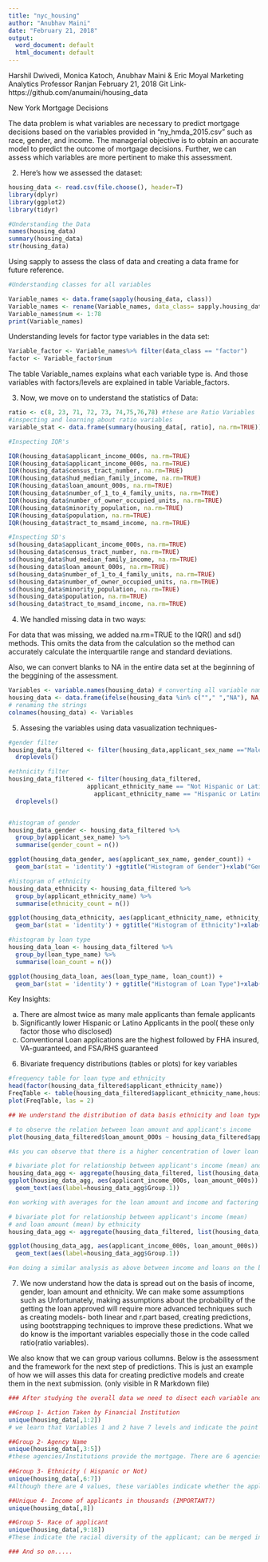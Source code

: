 ```yaml
---
title: "nyc_housing"
author: "Anubhav Maini"
date: "February 21, 2018"
output:
  word_document: default
  html_document: default
---
```

Harshil Dwivedi, Monica Katoch, Anubhav Maini & Eric Moyal 
Marketing Analytics
Professor Ranjan
February 21, 2018
Git Link- https://github.com/anumaini/housing_data

New York Mortgage Decisions 

The data problem is what variables are necessary to predict mortgage decisions based on the variables provided in “ny_hmda_2015.csv” such as race, gender, and income. The managerial objective is to obtain an accurate model to predict the outcome of mortgage decisions. Further, we can assess which variables are more pertinent to make this assessment. 

2. Here's how we assessed the dataset: 


```r
housing_data <- read.csv(file.choose(), header=T)
library(dplyr)
library(ggplot2)
library(tidyr)
```


```r
#Understanding the Data 
names(housing_data)
summary(housing_data)
str(housing_data)
```


Using sapply to assess the class of data and creating a data frame for future reference. 

```r
#Understanding classes for all variables 

Variable_names <- data.frame(sapply(housing_data, class))
Variable_names <- rename(Variable_names, data_class= sapply.housing_data..class.)
Variable_names$num <- 1:78
print(Variable_names)
```

Understanding levels for factor type variables in the data set: 

```r
Variable_factor <- Variable_names%>% filter(data_class == "factor") 
factor <- Variable_factor$num
```

The table Variable_names explains what each variable type is. And those variables with factors/levels are explained in table Variable_factors.    

3. Now, we move on to understand the statistics of Data:

```r
ratio <- c(8, 23, 71, 72, 73, 74,75,76,78) #these are Ratio Variables
#inspecting and learning about ratio variables 
variable_stat <- data.frame(summary(housing_data[, ratio], na.rm=TRUE))

#Inspecting IQR's

IQR(housing_data$applicant_income_000s, na.rm=TRUE)
IQR(housing_data$applicant_income_000s, na.rm=TRUE)
IQR(housing_data$census_tract_number, na.rm=TRUE)
IQR(housing_data$hud_median_family_income, na.rm=TRUE)
IQR(housing_data$loan_amount_000s, na.rm=TRUE)
IQR(housing_data$number_of_1_to_4_family_units, na.rm=TRUE)
IQR(housing_data$number_of_owner_occupied_units, na.rm=TRUE)
IQR(housing_data$minority_population, na.rm=TRUE)
IQR(housing_data$population, na.rm=TRUE)
IQR(housing_data$tract_to_msamd_income, na.rm=TRUE)

#Inspecting SD's
sd(housing_data$applicant_income_000s, na.rm=TRUE)
sd(housing_data$census_tract_number, na.rm=TRUE)
sd(housing_data$hud_median_family_income, na.rm=TRUE)
sd(housing_data$loan_amount_000s, na.rm=TRUE)
sd(housing_data$number_of_1_to_4_family_units, na.rm=TRUE)
sd(housing_data$number_of_owner_occupied_units, na.rm=TRUE)
sd(housing_data$minority_population, na.rm=TRUE)
sd(housing_data$population, na.rm=TRUE)
sd(housing_data$tract_to_msamd_income, na.rm=TRUE)

```

4. We handled missing data in two ways: 

For data that was missing, we added na.rm=TRUE to the IQR() and sd() methods. This omits the data from the calculation so the method can accurately calculate the interquartile range and standard deviations. 

Also, we can convert blanks to NA in the entire data set at the beginning of the beggining of the assessment. 

```r
Variables <- variable.names(housing_data) # converting all variable names to  
housing_data <- data.frame(ifelse(housing_data %in% c(""," ","NA"), NA, housing_data))#Treating blanks and reconverting list to Data Frame 
# renaming the strings
colnames(housing_data) <- Variables  
```

5. Assesing the variables using data vasualization techniques- 

```r
#gender filter
housing_data_filtered <- filter(housing_data,applicant_sex_name =="Male" | applicant_sex_name == "Female") %>% 
  droplevels()

#ethnicity filter
housing_data_filtered <- filter(housing_data_filtered,
                      applicant_ethnicity_name == "Not Hispanic or Latino" | 
                        applicant_ethnicity_name == "Hispanic or Latino") %>% 
  droplevels()


#histogram of gender
housing_data_gender <- housing_data_filtered %>% 
  group_by(applicant_sex_name) %>%
  summarise(gender_count = n()) 

ggplot(housing_data_gender, aes(applicant_sex_name, gender_count)) +
  geom_bar(stat = 'identity') +ggtitle("Histogram of Gender")+xlab("Gender")+ylab("Frequency")

#histogram of ethnicity
housing_data_ethnicity <- housing_data_filtered %>% 
  group_by(applicant_ethnicity_name) %>%
  summarise(ethnicity_count = n()) 

ggplot(housing_data_ethnicity, aes(applicant_ethnicity_name, ethnicity_count))+
  geom_bar(stat = 'identity') + ggtitle("Histogram of Ethnicity")+xlab("Ethnicity")+ylab("Frequency")

#histogram by loan type
housing_data_loan <- housing_data_filtered %>% 
  group_by(loan_type_name) %>%
  summarise(loan_count = n()) 

ggplot(housing_data_loan, aes(loan_type_name, loan_count)) +
  geom_bar(stat = 'identity') + ggtitle("Histogram of Loan Type")+xlab("Loan Type")+ylab("Frequency")

```
Key Insights: 

a) There are almost twice as many male applicants than female applicants 
b) Significantly lower Hispanic or Latino Applicants in the pool( these only factor those who disclosed)
c) Conventional Loan applications are the highest followed by FHA insured, VA-guaranteed, and FSA/RHS guaranteed 

6. Bivariate frequency distributions (tables or plots) for key variables

```r
#frequency table for loan type and ethnicity
head(factor(housing_data_filtered$applicant_ethnicity_name))
FreqTable <- table(housing_data_filtered$applicant_ethnicity_name,housing_data_filtered$loan_type_name)
plot(FreqTable, las = 2)

## We understand the distribution of data basis ethnicity and loan type. Conventional non Hispanic or Latino applicants are the largest in this data set. Other three loan types follow suit as per the bi-variate Frequecy table. 

# to observe the relation between loan amount and applicant's income
plot(housing_data_filtered$loan_amount_000s ~ housing_data_filtered$applicant_income_000s, main="Scatterplot of loan amount and applicant's income",xlab="Income(in thousands)",ylab="Loan Amount(in thousands)")

#As you can observe that there is a higher concentration of lower loan amounts as a factor of lower income. Although there are instances where the loan amounts for the same income are higher/audacious(in the real world), these outliers make a small portion of the data.   

# bivariate plot for relationship between applicant's income (mean) and loan amount (mean) by loan type
housing_data_agg <- aggregate(housing_data_filtered, list(housing_data_filtered$loan_type_name), mean, na.rm=TRUE)
ggplot(housing_data_agg, aes(applicant_income_000s, loan_amount_000s)) + geom_point() +
  geom_text(aes(label=housing_data_agg$Group.1))

#on working with averages for the loan amount and income and factoring the loan type, we notice that conventional loan averages as a factor of mean income and loan are diagnoally dispered in the graph when compared to HS guarenteed. This means that the HS guarenteed applicants have lesser incomes and also apply for lower loan amounts, which in the real word makes sense. We can draw conclusions accordingly for the other two as they lie in between these plots. 

# bivariate plot for relationship between applicant's income (mean) 
# and loan amount (mean) by ethnicity
housing_data_agg <- aggregate(housing_data_filtered, list(housing_data_filtered$applicant_ethnicity_name), mean, na.rm=TRUE)

ggplot(housing_data_agg, aes(applicant_income_000s, loan_amount_000s)) + geom_point() +
  geom_text(aes(label=housing_data_agg$Group.1))

#on doing a similar analysis as above between income and loans on the basis of ethnicity, we learn that those applicants who identify as Hispanic or Latino have lower incomes and apply for high loan amounts. The contrary is observed for those who did not identify with this ethnicity.

```

7. We now understand how the data is spread out on the basis of income, gender, loan amount and ethnicity. We can make some assumptions such as Unfortunately, making assumptions about the probability of the getting the loan approved will require more advanced techniques such as creating models- both linear and r.part based, creating predictions, using bootstrapping techniques to improve these predictions. What we do know is the important variables especially those in the code called ratio(ratio variables). 



We also know that we can group various collumns. Below is the assessment and the framework for the next step of predictions. This is just an example of how we will asses this data for creating predictive models and create them in the next submission. (only visible in R Markdown file)
```r
### After studying the overall data we need to disect each variable and learn more in groups

##Group 1- Action Taken by Financial Institution
unique(housing_data[,1:2])
# we learn that Variables 1 and 2 have 7 levels and indicate the point where the application stands at 

##Group 2- Agency Name 
unique(housing_data[,3:5])
#these agencies/Institutions provide the mortgage. There are 6 agencies involved in this data set. Although there may be atleast 9 or more but we use only 6.
  
##Group 3- Ethnicity ( Hispanic or Not) 
unique(housing_data[,6:7]) 
#Although there are 4 values, these variables indicate whether the applicant is Hispanic or not

##Unique 4- Income of applicants in thousands (IMPORTANT?) 
unique(housing_data[,8]) 

##Group 5- Race of applicant
unique(housing_data[,9:18]) 
#These indicate the racial diversity of the applicant; can be merged in one with hispanic 

### And so on.....

```







